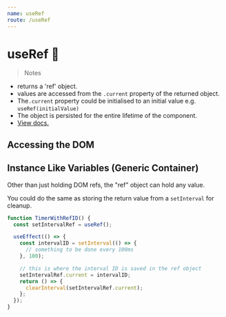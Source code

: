 ```yaml
---
name: useRef
route: /useRef
---
```



# useRef 🌂

> Notes
 - returns a 'ref' object.  
 - values are accessed from the `.current` property of the returned object. 
 - The`.current` property could be initialised to an initial value e.g. 
   `useRef(initialValue)`
 - The object is persisted for the entire lifetime of the component. 
 - [View docs.](https://reactjs.org/docs/hooks-reference.html#useref)
 
## Accessing the DOM

<Editor code={AccessDOM} />

## Instance Like Variables  (Generic Container)

Other than just holding DOM refs, the "ref" object can hold any value.

<Editor code={HoldStringVal} />

You could do the same as storing the return value from a `setInterval` for cleanup.

```js
function TimerWithRefID() {
  const setIntervalRef = useRef();

  useEffect(() => {
    const intervalID = setInterval(() => {
      // something to be done every 100ms
    }, 100);

    // this is where the interval ID is saved in the ref object 
    setIntervalRef.current = intervalID;
    return () => {
      clearInterval(setIntervalRef.current);
    };
  });
}
```
